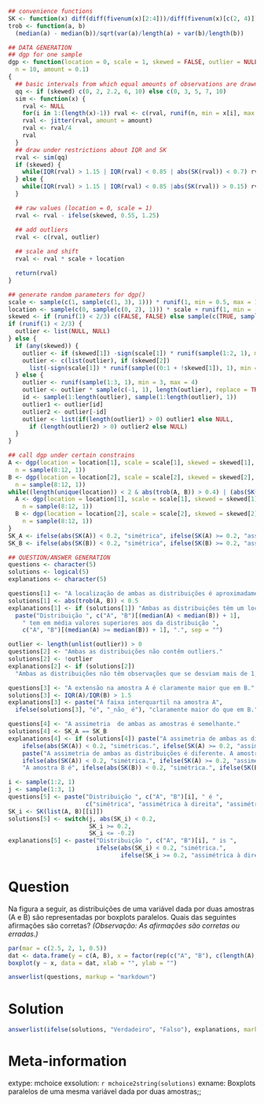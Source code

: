```r
## convenience functions
SK <- function(x) diff(diff(fivenum(x)[2:4]))/diff(fivenum(x)[c(2, 4)])
trob <- function(a, b)
  (median(a) - median(b))/sqrt(var(a)/length(a) + var(b)/length(b))

## DATA GENERATION
## dgp for one sample
dgp <- function(location = 0, scale = 1, skewed = FALSE, outlier = NULL,
  n = 10, amount = 0.1)
{
  ## basic intervals from which equal amounts of observations are drawn
  qq <- if (skewed) c(0, 2, 2.2, 6, 10) else c(0, 3, 5, 7, 10)
  sim <- function(x) {
    rval <- NULL
    for(i in 1:(length(x)-1)) rval <- c(rval, runif(n, min = x[i], max = x[i+1]))
    rval <- jitter(rval, amount = amount)
    rval <- rval/4
    rval
  }
  ## draw under restrictions about IQR and SK
  rval <- sim(qq)
  if (skewed) {
    while(IQR(rval) > 1.15 | IQR(rval) < 0.85 | abs(SK(rval)) < 0.7) rval <- sim(qq)
  } else {
    while(IQR(rval) > 1.15 | IQR(rval) < 0.85 |abs(SK(rval)) > 0.15) rval <- sim(qq)
  }

  ## raw values (location = 0, scale = 1)
  rval <- rval - ifelse(skewed, 0.55, 1.25)

  ## add outliers
  rval <- c(rval, outlier)
  
  ## scale and shift
  rval <- rval * scale + location

  return(rval)
}

## generate random parameters for dgp()
scale <- sample(c(1, sample(c(1, 3), 1))) * runif(1, min = 0.5, max = 10) * sample(c(-1, 1), 1)
location <- sample(c(0, sample(c(0, 2), 1))) * scale + runif(1, min = -50, max = 50)
skewed <- if (runif(1) < 2/3) c(FALSE, FALSE) else sample(c(TRUE, sample(c(TRUE, FALSE), 1)))
if (runif(1) < 2/3) {
  outlier <- list(NULL, NULL)
} else {
  if (any(skewed)) {
    outlier <- if (skewed[1]) -sign(scale[1]) * runif(sample(1:2, 1), min = 3, max = 4) else NULL
    outlier <- c(list(outlier), if (skewed[2])
      list(-sign(scale[1]) * runif(sample((0:1 + !skewed[1]), 1), min = 3, max = 4)) else list(NULL))
  } else {
    outlier <- runif(sample(1:3, 1), min = 3, max = 4)
    outlier <- outlier * sample(c(-1, 1), length(outlier), replace = TRUE)
    id <- sample(1:length(outlier), sample(1:length(outlier), 1))
    outlier1 <- outlier[id]
    outlier2 <- outlier[-id]
    outlier <- list(if(length(outlier1) > 0) outlier1 else NULL,
      if (length(outlier2) > 0) outlier2 else NULL)
  }
}

## call dgp under certain constrains
A <- dgp(location = location[1], scale = scale[1], skewed = skewed[1], outlier = outlier[[1]],
  n = sample(8:12, 1))
B <- dgp(location = location[2], scale = scale[2], skewed = skewed[2], outlier = outlier[[2]],
  n = sample(8:12, 1))
while((length(unique(location)) < 2 & abs(trob(A, B)) > 0.4) | (abs(SK(A)) > 0.15 & abs(SK(A)) < 0.7) | (abs(SK(B)) > 0.15 & abs(SK(B)) < 0.7)) {
  A <- dgp(location = location[1], scale = scale[1], skewed = skewed[1], outlier = outlier[[1]],
    n = sample(8:12, 1))
  B <- dgp(location = location[2], scale = scale[2], skewed = skewed[2], outlier = outlier[[2]],
    n = sample(8:12, 1))
}
SK_A <- ifelse(abs(SK(A)) < 0.2, "simétrica", ifelse(SK(A) >= 0.2, "assimétrica à direita", "assimétrica à esquerda"))
SK_B <- ifelse(abs(SK(B)) < 0.2, "simétrica", ifelse(SK(B) >= 0.2, "assimétrica à direita", "assimétrica à esquerda"))

## QUESTION/ANSWER GENERATION
questions <- character(5)
solutions <- logical(5)
explanations <- character(5)

questions[1] <- "A localização de ambas as distribuições é aproximadamente a mesma."
solutions[1] <- abs(trob(A, B)) < 0.5
explanations[1] <- if (solutions[1]) "Ambas as distribuições têm um local semelhante." else
  paste("Distribuição ", c("A", "B")[(median(A) < median(B)) + 1],
    " tem em média valores superiores aos da distribuição ", 
    c("A", "B")[(median(A) >= median(B)) + 1], ".", sep = "")

outlier <- length(unlist(outlier)) > 0
questions[2] <- "Ambas as distribuições não contêm outliers."
solutions[2] <- !outlier
explanations[2] <- if (solutions[2])
  "Ambas as distribuições não têm observações que se desviam mais de 1,5 vezes a faixa interquartil da caixa." else "Existem observações que se desviam mais de 1,5 vezes a faixa interquartil da mediana."

questions[3] <- "A extensão na amostra A é claramente maior que em B."
solutions[3] <- IQR(A)/IQR(B) > 1.5
explanations[3] <- paste("A faixa interquartil na amostra A",
  ifelse(solutions[3], "é", "_não_ é"), "claramente maior do que em B.")

questions[4] <- "A assimetria  de ambas as amostras é semelhante."
solutions[4] <- SK_A == SK_B
explanations[4] <- if (solutions[4]) paste("A assimetria de ambas as distribuições é semelhante, ambas são",
    ifelse(abs(SK(A)) < 0.2, "simétricas.", ifelse(SK(A) >= 0.2, "assimétrica à direita.", "assimétrica à esquerda."))) else
    paste("A assimetria de ambas as distribuições é diferente. A amostra A é",
    ifelse(abs(SK(A)) < 0.2, "simétrica.", ifelse(SK(A) >= 0.2, "assimétrica à direita.", "assimétrica à esquerda.")),
    "A amostra B é", ifelse(abs(SK(B)) < 0.2, "simétrica.", ifelse(SK(B) >= 0.2, "assimétrica à direita.", "assimétrica à esquerda.")))

i <- sample(1:2, 1)
j <- sample(1:3, 1)
questions[5] <- paste("Distribuição ", c("A", "B")[i], " é ", 
                      c("simétrica", "assimétrica à direita", "assimétrica à esquerda")[j], ".", sep = "")
SK_i <- SK(list(A, B)[[i]])
solutions[5] <- switch(j, abs(SK_i) < 0.2,
                       SK_i >= 0.2,
                       SK_i <= -0.2)
explanations[5] <- paste("Distribuição ", c("A", "B")[i], " is ",
                         ifelse(abs(SK_i) < 0.2, "simétrica.", 
                                ifelse(SK_i >= 0.2, "assimétrica à direita.", "assimétrica à esquerda.")))
```

Question
========
Na figura a seguir, as distribuições de uma variável dada por duas amostras (A e B) são representadas por boxplots paralelos. Quais das seguintes afirmações são corretas?  _(Observação: As afirmações são corretas ou erradas.)_
\
```r
par(mar = c(2.5, 2, 1, 0.5))
dat <- data.frame(y = c(A, B), x = factor(rep(c("A", "B"), c(length(A), length(B)))))
boxplot(y ~ x, data = dat, xlab = "", ylab = "")
```

```r
answerlist(questions, markup = "markdown")
```


Solution
========

```r
answerlist(ifelse(solutions, "Verdadeiro", "Falso"), explanations, markup = "markdown")
```

Meta-information
================
extype: mchoice
exsolution: `r mchoice2string(solutions)`
exname: Boxplots paralelos de uma mesma variável dada por duas amostras;;
